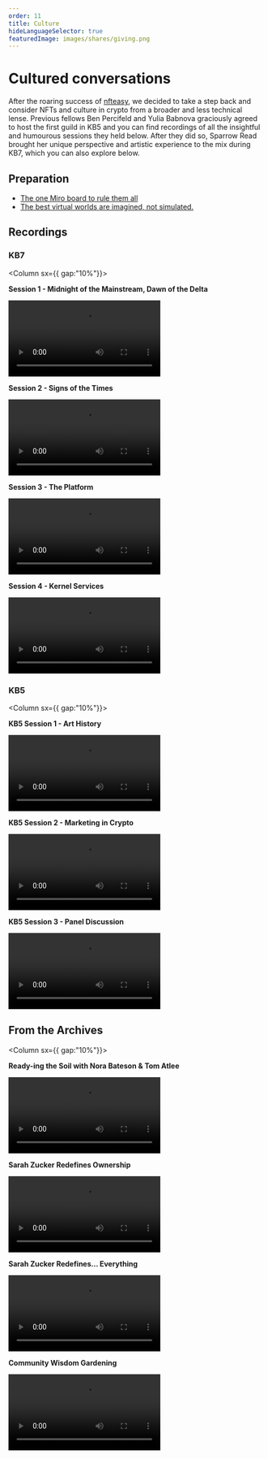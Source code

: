```yaml
---
order: 11
title: Culture
hideLanguageSelector: true
featuredImage: images/shares/giving.png
---
```


# Cultured conversations

After the roaring success of [nfteasy](/build/nfteasy), we decided to take a step back and consider NFTs and culture in crypto from a broader and less technical lense. Previous fellows Ben Percifeld and Yulia Babnova graciously agreed to host the first guild in KB5 and you can find recordings of all the insightful and humourous sessions they held below. After they did so, Sparrow Read brought her unique perspective and artistic experience to the mix during KB7, which you can also explore below.

## Preparation

- [The one Miro board to rule them all](https://miro.com/app/board/uXjVOLwz2ic=/)
- [The best virtual worlds are imagined, not simulated.](https://www.youtube.com/watch?v=U2xTl5pPHwk)

## Recordings

### KB7

<Column sx={{ gap:"10%"}}>

<Box>

**Session 1 - Midnight of the Mainstream, Dawn of the Delta**

<Video src="https://www.youtube-nocookie.com/embed/pZD0HCE3_8g" />

</Box>

<Box>

**Session 2 - Signs of the Times**

<Video src="https://www.youtube-nocookie.com/embed/aE2tbYH_ar4" />

</Box>

<Box>

**Session 3 - The Platform**

<Video src="https://www.youtube-nocookie.com/embed/j-a799VnrHY " />

</Box>

<Box>

**Session 4 - Kernel Services**

<Video src="https://www.youtube-nocookie.com/embed/z6pTMJU4NXw" />

</Box>

</Column>

### KB5

<Column sx={{ gap:"10%"}}>

<Box>

**KB5 Session 1 - Art History**

<Video src="https://www.youtube-nocookie.com/embed/_yFShVVuA1U" />

</Box>

<Box>

**KB5 Session 2  - Marketing in Crypto**

<Video src="https://www.youtube-nocookie.com/embed/oRMYJ9FoZ2U" />

</Box>

<Box>

**KB5 Session 3 - Panel Discussion**

<Video src="https://www.youtube-nocookie.com/embed/ap0q9k0HtYM" />

</Box>

</Column>

## From the Archives

<Column sx={{ gap:"10%"}}>

<Box>

**Ready-ing the Soil with Nora Bateson & Tom Atlee**

<Video src="https://www.youtube-nocookie.com/embed/Fml81oyhKUs" />

</Box>

<Box>

**Sarah Zucker Redefines Ownership**

<Video src="https://www.youtube-nocookie.com/embed/v2XqrFkyo68" />

</Box>

<Box>

**Sarah Zucker Redefines... Everything**

<Video src="https://www.youtube-nocookie.com/embed/EDMWUppGaIQ" />

</Box>

<Box>

**Community Wisdom Gardening**

<Video src="https://www.youtube-nocookie.com/embed/FruLFKfomK4" />

</Box>

</Column>


